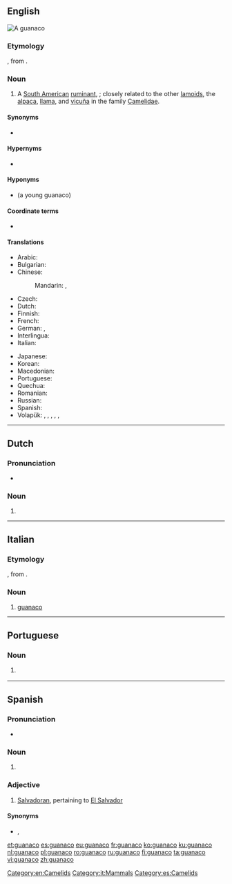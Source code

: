 ==English==
{{wikipedia}}
[[File:Guanaco 09.24.jpg|thumb|A '''guanaco''']]
{{wikispecies|Lama guanicoe}}

===Etymology===
{{etyl|es|en}} {{m|es|guanaco}}, from {{etyl|qu|en}} {{m|qu|wanaku}}.

===Noun===
{{en-noun|s|guanacoes}}

# A [[South American]] [[ruminant]], {{taxlink|Lama guanicoe|species|noshow=1}}; closely related to the other [[lamoid]]s, the [[alpaca]], [[llama]], and [[vicuña]] in the family [[Camelidae]].

====Synonyms====
* {{lb|en|obsolete}} {{taxlink|Auchenia huanaco|species|noshow=1}}

====Hypernyms====
* {{l|en|camelid}}

====Hyponyms====
* {{l|en|chulengo}} (a young guanaco)

====Coordinate terms====
* {{list:camelids/en}}

====Translations====
{{trans-top|''Lama guanicoe''}}
* Arabic: {{t-needed|ar}}
* Bulgarian: {{t|bg|дива лама|f|sc=Cyrl}}
* Chinese:
*: Mandarin: {{t|cmn|原駝|sc=Hani}}, {{t|cmn|原驼|tr=yuántuo|sc=Hani}}
* Czech: {{t|cs|guanako}}
* Dutch: {{t+|nl|guanaco}}
* Finnish: {{t+|fi|guanako}}
* French: {{t+|fr|guanaco|m}}
* German: {{t+|de|Guanako|n}}, {{t|de|Huanako|n}}
* Interlingua: {{t|ia|guanaco}}
* Italian: {{t|it|guanaco|m}}
{{trans-mid}}
* Japanese: {{t|ja|グアナコ|tr=guanako|sc=Jpan}}
* Korean: {{t|ko|과나코|sc=Hang}}
* Macedonian: {{t|mk|гванако|n|tr=gvánako|sc=Cyrl}}
* Portuguese: {{t|pt|guanaco|m}}
* Quechua: {{t|qu|wanaku}}
* Romanian: {{t+|ro|guanaco|m}}
* Russian: {{t+|ru|гуана́ко|n}}
* Spanish: {{t+|es|guanaco|m}}
* Volapük: {{qualifier|♂♀}} {{t|vo|huanak}}, {{qualifier|♂}} {{t|vo|hihuanak}}, {{qualifier|♀}} {{t|vo|jihuanak}}, {{qualifier|♂♀ offspring}} {{t|vo|huanakül}}, {{qualifier|♂ offspring}} {{t|vo|hihuanakül}}, {{qualifier|♀ offspring}} {{t|vo|jihuanakül}}
{{trans-bottom}}

[[Category:en:Camelids]]

----

==Dutch==

===Pronunciation===
* {{audio|Nl-guanaco.ogg|Audio|lang=nl}}

===Noun===
{{nl-noun|m|-'s|guanacootje}}

# {{l|en|guanaco}}

{{catlangcode|nl|Camelids}}

----

==Italian==

===Etymology===
{{etyl|es|it}} {{m|es|guanaco}}, from {{etyl|qu|it}} {{m|qu|wanaku}}.

===Noun===
{{it-noun|m}}

# [[#English|guanaco]]

[[Category:it:Mammals]]

----

==Portuguese==

===Noun===
{{pt-noun|m}}

# {{l|en|guanaco}} {{gloss|''Lama guanicoe'', a ruminant of South America}}

----

==Spanish==

===Pronunciation===
* {{IPA|/ɡuaˈna.ko/|lang=es}}

===Noun===
{{es-noun|m}}

# {{l|en|guanaco}}

===Adjective===
{{es-adj|}}

# {{lb|es|colloquial|Central America}} [[Salvadoran]], pertaining to [[El Salvador]]

====Synonyms====
* {{l|es|salvadoreño}}, {{l|es|cuscatleco}}

[[Category:es:Camelids]]

[[et:guanaco]]
[[es:guanaco]]
[[eu:guanaco]]
[[fr:guanaco]]
[[ko:guanaco]]
[[ku:guanaco]]
[[nl:guanaco]]
[[pl:guanaco]]
[[ro:guanaco]]
[[ru:guanaco]]
[[fi:guanaco]]
[[ta:guanaco]]
[[vi:guanaco]]
[[zh:guanaco]]